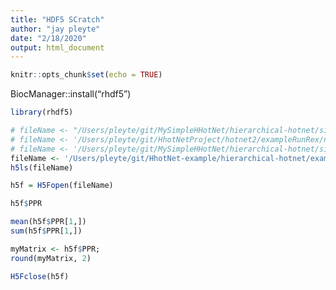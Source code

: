 ```yaml
---
title: "HDF5 SCratch"
author: "jay pleyte"
date: "2/18/2020"
output: html_document
---
```


```r
knitr::opts_chunk$set(echo = TRUE)
```

BiocManager::install("rhdf5")

```r
library(rhdf5)
```

```r
# fileName <- "/Users/pleyte/git/MySimpleHHotNet/hierarchical-hotnet/simpleExample/intermediate/network_1/similarity_matrix.h5"
# fileName <- '/Users/pleyte/git/HhotNetProject/hotnet2/exampleRunRex/network2/network2_ppr_0.5.h5'
# fileName <- '/Users/pleyte/git/MySimpleHHotNet/hierarchical-hotnet/simpleExample/results/c2.similarity_matrix.h5'
fileName <- '/Users/pleyte/git/HhotNet-example/hierarchical-hotnet/examples/intermediate/network_1/similarity_matrix.h5'
h5ls(fileName)

h5f = H5Fopen(fileName)


```


```r
h5f$PPR
```

```r
mean(h5f$PPR[1,])
sum(h5f$PPR[1,])

myMatrix <- h5f$PPR;
round(myMatrix, 2)
```


```r
H5Fclose(h5f)
```

